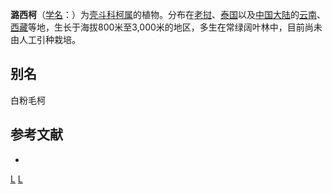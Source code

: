 {{Speciesbox
| genus = Lithocarpus
| species = thomsonii
| authority = (Miquel) Rehder, 1919
| synonyms = 
* ''Synaedrys thomsonii''
* ''Quercus turbinata''
* ''Quercus thomsonii''
* ''Pasania thomsonii''
* ''Lithocarpus mannii''
}}

'''潞西柯'''（[[学名|学名]]：{{lang|la|''Lithocarpus thomsonii''}}）为[[壳斗科|壳斗科]][[柯属|柯属]]的植物。分布在[[老挝|老挝]]、[[泰国|泰国]]以及[[中国大陆|中国大陆]]的[[云南|云南]]、[[西藏|西藏]]等地，生长于海拔800米至3,000米的地区，多生在常绿阔叶林中，目前尚未由人工引种栽培。

== 别名 ==
白粉毛柯

== 参考文献 ==
<div class="references-small">
* {{cite web| url =http://www.bioinfo.cn/db05/KmzwSpecies.php?action=view&id=7975| title =潞西柯| work =《中国高等植物数据库全库》| publisher =中国科学院微生物研究所| author =昆明植物研究所| accessdate =2009-02-24| deadurl =yes| archiveurl =https://web.archive.org/web/20160305094124/http://www.bioinfo.cn/db05/KmzwSpecies.php?action=view&id=7975| archivedate =2016-03-05}}
</div>
{{Taxonbar|from=Q15227362}}

[[Category:柯属|L]]
[[Category:1919年描述的植物|L]]


{{植物小作品}}
